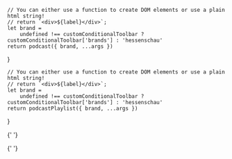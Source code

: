 

<Meta of={PodcastStories} />

    // You can either use a function to create DOM elements or use a plain html string!
    // return `<div>${label}</div>`;
    let brand =
        undefined !== customConditionalToolbar ? customConditionalToolbar['brands'] : 'hessenschau'
    return podcast({ brand, ...args })
}

    // You can either use a function to create DOM elements or use a plain html string!
    // return `<div>${label}</div>`;
    let brand =
        undefined !== customConditionalToolbar ? customConditionalToolbar['brands'] : 'hessenschau'
    return podcastPlaylist({ brand, ...args })
}

<Canvas withToolbar>
  <Story of={PodcastStories.$100EpisodePlayer} />

{' '}

<Story of={PodcastStories.$50EpisodePlayer} />

{' '}

<Story of={PodcastStories.$100ChannelPlayer} />

  <Story of={PodcastStories.$50ChannelPlayer} />
</Canvas>
